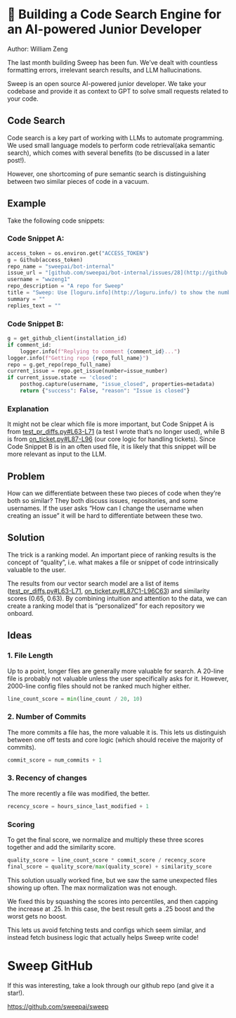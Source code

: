 # 🔎 **Building a Code Search Engine for an AI-powered Junior Developer**

Author: William Zeng

The last month building Sweep has been fun. We’ve dealt with countless formatting errors, irrelevant search results, and LLM hallucinations.

Sweep is an open source AI-powered junior developer. We take your codebase and provide it as context to GPT to solve small requests related to your code.

## Code Search

Code search is a key part of working with LLMs to automate programming. We used small language models to perform code retrieval(aka semantic search), which comes with several benefits (to be discussed in a later post!). 

However, one shortcoming of pure semantic search is distinguishing between two similar pieces of code in a vacuum. 

## Example

Take the following code snippets:

### Code Snippet **A:**

```python
access_token = os.environ.get("ACCESS_TOKEN")
g = Github(access_token)
repo_name = "sweepai/bot-internal"
issue_url = "[github.com/sweepai/bot-internal/issues/28](http://github.com/sweepai/bot-internal/issues/28)"
username = "wwzeng1"
repo_description = "A repo for Sweep"
title = "Sweep: Use [loguru.info](http://loguru.info/) to show the number of tokens in the anthropic call"
summary = ""
replies_text = ""
```

### **Code Snippet B:**

```python
g = get_github_client(installation_id)
if comment_id:
    logger.info(f"Replying to comment {comment_id}...")
logger.info(f"Getting repo {repo_full_name}")
repo = g.get_repo(repo_full_name)
current_issue = repo.get_issue(number=issue_number)
if current_issue.state == 'closed':
    posthog.capture(username, "issue_closed", properties=metadata)
    return {"success": False, "reason": "Issue is closed"}
```

### **********************Explanation**********************

It might not be clear which file is more important, but Code Snippet A is from [test_pr_diffs.py#L63-L71](https://github.com/sweepai/sweep/blob/main/tests/test_pr_diffs.py#L63-L71) (a test I wrote that’s no longer used), while B is from [on_ticket.py#L87-L96](https://github.com/sweepai/sweep/blob/main/sweepai/handlers/on_ticket.py#L87-L96) (our core logic for handling tickets). Since Code Snippet B is in an often used file, it is likely that this snippet will be more relevant as input to the LLM.

## Problem

How can we differentiate between these two pieces of code when they’re both so similar? They both discuss issues, repositories, and some usernames. If the user asks “How can I change the username when creating an issue” it will be hard to differentiate between these two.

## Solution

The trick is a ranking model. An important piece of ranking results is the concept of “quality”, i.e. what makes a file or snippet of code intrinsically valuable to the user.

The results from our vector search model are a list of items ([test_pr_diffs.py#L63-L71](https://github.com/sweepai/sweep/blob/main/tests/test_pr_diffs.py#L63-L71), [on_ticket.py#L87C1-L96C63](https://github.com/sweepai/sweep/blob/main/sweepai/handlers/on_ticket.py#L87C1-L96C63)) and similarity scores (0.65, 0.63). By combining intuition and attention to the data, we can create a ranking model that is “personalized” for each repository we onboard.

## Ideas

### 1. File Length

Up to a point, longer files are generally more valuable for search. A 20-line file is probably not valuable unless the user specifically asks for it. However, 2000-line config files should not be ranked much higher either.

```python
line_count_score = min(line_count / 20, 10)
```

### 2. Number of Commits

The more commits a file has, the more valuable it is. This lets us distinguish between one off tests and core logic (which should receive the majority of commits).

```python
commit_score = num_commits + 1
```

### 3. Recency of changes

The more recently a file was modified, the better.

```python
recency_score = hours_since_last_modified + 1
```

### Scoring

To get the final score, we normalize and multiply these three scores together and add the similarity score.

```python
quality_score = line_count_score * commit_score / recency_score
final_score = quality_score/max(quality_score) + similarity_score
```

This solution usually worked fine, but we saw the same unexpected files showing up often. The max normalization was not enough. 

We fixed this by squashing the scores into percentiles, and then capping the increase at .25. In this case, the best result gets a .25 boost and the worst gets no boost. 

This lets us avoid fetching tests and configs which seem similar, and instead fetch business logic that actually helps Sweep write code!

# Sweep GitHub

If this was interesting, take a look through our github repo (and give it a star!).

https://github.com/sweepai/sweep
